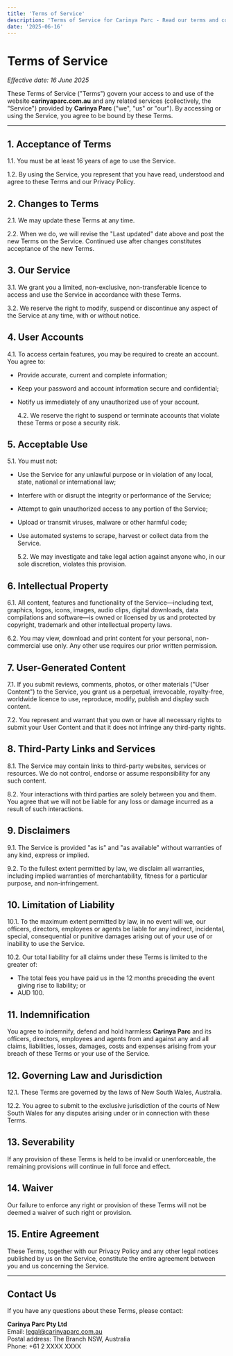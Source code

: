 ```yaml
---
title: 'Terms of Service'
description: 'Terms of Service for Carinya Parc - Read our terms and conditions for using our website and services.'
date: '2025-06-16'
---
```


# Terms of Service

_Effective date: 16 June 2025_

These Terms of Service ("Terms") govern your access to and use of the website **carinyaparc.com.au** and any related services (collectively, the "Service") provided by **Carinya Parc** ("we", "us" or "our"). By accessing or using the Service, you agree to be bound by these Terms.

---

## 1. Acceptance of Terms

1.1. You must be at least 16 years of age to use the Service.

1.2. By using the Service, you represent that you have read, understood and agree to these Terms and our Privacy Policy.

## 2. Changes to Terms

2.1. We may update these Terms at any time.

2.2. When we do, we will revise the "Last updated" date above and post the new Terms on the Service. Continued use after changes constitutes acceptance of the new Terms.

## 3. Our Service

3.1. We grant you a limited, non-exclusive, non-transferable licence to access and use the Service in accordance with these Terms.

3.2. We reserve the right to modify, suspend or discontinue any aspect of the Service at any time, with or without notice.

## 4. User Accounts

4.1. To access certain features, you may be required to create an account. You agree to:

- Provide accurate, current and complete information;
- Keep your password and account information secure and confidential;
- Notify us immediately of any unauthorized use of your account.

  4.2. We reserve the right to suspend or terminate accounts that violate these Terms or pose a security risk.

## 5. Acceptable Use

5.1. You must not:

- Use the Service for any unlawful purpose or in violation of any local, state, national or international law;
- Interfere with or disrupt the integrity or performance of the Service;
- Attempt to gain unauthorized access to any portion of the Service;
- Upload or transmit viruses, malware or other harmful code;
- Use automated systems to scrape, harvest or collect data from the Service.

  5.2. We may investigate and take legal action against anyone who, in our sole discretion, violates this provision.

## 6. Intellectual Property

6.1. All content, features and functionality of the Service—including text, graphics, logos, icons, images, audio clips, digital downloads, data compilations and software—is owned or licensed by us and protected by copyright, trademark and other intellectual property laws.

6.2. You may view, download and print content for your personal, non-commercial use only. Any other use requires our prior written permission.

## 7. User-Generated Content

7.1. If you submit reviews, comments, photos, or other materials ("User Content") to the Service, you grant us a perpetual, irrevocable, royalty-free, worldwide licence to use, reproduce, modify, publish and display such content.

7.2. You represent and warrant that you own or have all necessary rights to submit your User Content and that it does not infringe any third-party rights.

## 8. Third-Party Links and Services

8.1. The Service may contain links to third-party websites, services or resources. We do not control, endorse or assume responsibility for any such content.

8.2. Your interactions with third parties are solely between you and them. You agree that we will not be liable for any loss or damage incurred as a result of such interactions.

## 9. Disclaimers

9.1. The Service is provided "as is" and "as available" without warranties of any kind, express or implied.

9.2. To the fullest extent permitted by law, we disclaim all warranties, including implied warranties of merchantability, fitness for a particular purpose, and non-infringement.

## 10. Limitation of Liability

10.1. To the maximum extent permitted by law, in no event will we, our officers, directors, employees or agents be liable for any indirect, incidental, special, consequential or punitive damages arising out of your use of or inability to use the Service.

10.2. Our total liability for all claims under these Terms is limited to the greater of:

- The total fees you have paid us in the 12 months preceding the event giving rise to liability; or
- AUD 100.

## 11. Indemnification

You agree to indemnify, defend and hold harmless **Carinya Parc** and its officers, directors, employees and agents from and against any and all claims, liabilities, losses, damages, costs and expenses arising from your breach of these Terms or your use of the Service.

## 12. Governing Law and Jurisdiction

12.1. These Terms are governed by the laws of New South Wales, Australia.

12.2. You agree to submit to the exclusive jurisdiction of the courts of New South Wales for any disputes arising under or in connection with these Terms.

## 13. Severability

If any provision of these Terms is held to be invalid or unenforceable, the remaining provisions will continue in full force and effect.

## 14. Waiver

Our failure to enforce any right or provision of these Terms will not be deemed a waiver of such right or provision.

## 15. Entire Agreement

These Terms, together with our Privacy Policy and any other legal notices published by us on the Service, constitute the entire agreement between you and us concerning the Service.

---

## Contact Us

If you have any questions about these Terms, please contact:

**Carinya Parc Pty Ltd**  
Email: legal@carinyaparc.com.au  
Postal address: The Branch NSW, Australia  
Phone: +61 2 XXXX XXXX
